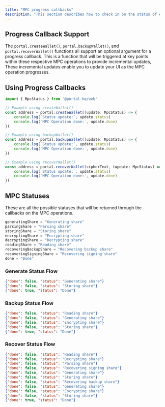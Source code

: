 ```yaml
---
title: "MPC progress callbacks"
description: "This section describes how to check in on the status of each MPC operation"
---
```


## Progress Callback Support

The `portal.createWallet()`, `portal.backupWallet()`, and `portal.recoverWallet()` functions all support an optional argument for a progress callback. This is a function that will be triggered at key points within these respective MPC operations to provide incremental updates, These incremental updates enable you to update your UI as the MPC operation progresses.

## Using Progress Callbacks

```typescript
import { MpcStatus } from '@portal-hq/web'

// Example using createWallet()
const address = portal.createWallet((update: MpcStatus) => {
    console.log(`Status update:`, update.status)
    console.log(`MPC Operation done:`, update.done)
})

// Example using backupWallet()
const address = portal.backupWallet((update: MpcStatus) => {
    console.log(`Status update:`, update.status)
    console.log(`MPC Operation done:`, update.done)
})

// Example using recoverWallet()
const address = portal.recoverWallet(cipherText, (update: MpcStatus) => {
    console.log(`Status update:`, update.status)
    console.log(`MPC Operation done:`, update.done)
})
```

## MPC Statuses

These are all the possible statuses that will be returned through the callbacks on the MPC operations.

```typescript
generatingShare = "Generating share"
parsingShare = "Parsing share"
storingShare = "Storing share"
encryptingShare = "Encrypting share"
decryptingShare = "Decrypting share"
readingShare = "Reading share"
recoveringBackupShare = "Recovering backup share"
recoveringSigningShare = "Recovering signing share"
done = "Done"
```

### Generate Status Flow

```json
{"done": false, "status": "Generating share"}
{"done": false, "status": "Storing share"}
{"done": true, "status": "Done"}
```

### Backup Status Flow

```json
{"done": false, "status": "Reading share"}
{"done": false, "status": "Generating share"}
{"done": false, "status": "Encrypting share"}
{"done": false, "status": "Storing share"}
{"done": true, "status": "Done"}
```

### Recover Status Flow

```json
{"done": false, "status": "Reading share"}
{"done": false, "status": "Decrypting share"}
{"done": false, "status": "Parsing share"}
{"done": false, "status": "Recovering signing share"}
{"done": false, "status": "Generating share"}
{"done": false, "status": "Storing share"}
{"done": false, "status": "Recovering backup share"}
{"done": false, "status": "Generating share"}
{"done": false, "status": "Encrypting share"}
{"done": false, "status": "Storing share"}
{"done": true, "status": "Done"}
```
